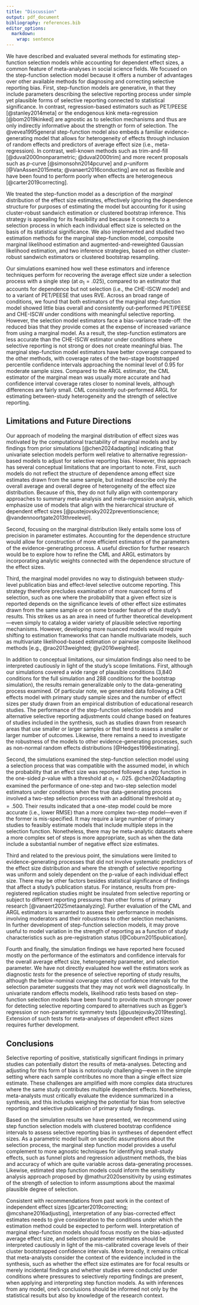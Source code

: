 ```yaml
---
title: "Discussion"
output: pdf_document
bibliography: references.bib
editor_options: 
  markdown: 
    wrap: sentence
---
```


We have described and evaluated several methods for estimating step-function selection models while accounting for dependent effect sizes, a common feature of meta-analyses in social science fields. 
We focused on the step-function selection model because it offers a number of advantages over other available methods for diagnosing and correcting selective reporting bias. 
First, step-function models are generative, in that they include parameters describing the selective reporting process under simple yet plausible forms of selective reporting connected to statistical significance.
In contrast, regression-based estimators such as PET/PEESE [@stanley2014meta] or the endogenous kink meta-regression [@bom2019kinked] are agnostic as to selection mechanisms and thus are only indirectly informative about the strength or form of selection.
The @vevea1995general step-function model also embeds a familiar evidence-generating model that allows for heterogeneity of effects through inclusion of random effects and predictors of average effect size (i.e., meta-regression).
In contrast, well-known methods such as trim-and-fill [@duval2000nonparametric; @duval2000trim] and more recent proposals such as $p$-curve [@simonsohn2014pcurve] and $p$-uniform [@VanAssen2015meta; @vanaert2016conducting] are not as flexible and have been found to perform poorly when effects are heterogeneous [@carter2019correcting].

We treated the step-function model as a description of the _marginal_ distribution of the effect size estimates, effectively ignoring the dependence structure for purposes of estimating the model but accounting for it using cluster-robust sandwich estimation or clustered bootstrap inference. 
This strategy is appealing for its feasibility and because it connects to a selection process in which each individual effect size is selected on the basis of its statistical significance.
We also implemented and studied two estimation methods for the marginal step-function model, composite marginal likelihood estimation and augmented-and-reweighted Gaussian likelihood estimation, and two inference strategies, based on either cluster-robust sandwich estimators or clustered bootstrap resampling.

Our simulations examined how well these estimators and inference techniques perform for recovering the average effect size under a selection process with a single step (at $\alpha_1 = .025$), compared to an estimator that accounts for dependence but not selection (i.e., the CHE-ISCW model) and to a variant of PET/PEESE that uses RVE.
Across an broad range of conditions, we found that both estimators of the marginal step-function model showed little bias overall and consistently out-performed PET/PEESE and CHE-ISCW under conditions with meaningful selective reporting.
However, the selection model estimators face a bias-variance trade-off: 
the reduced bias that they provide comes at the expense of increased variance from using a marginal model. As a result, the step-function estimators are less accurate than the CHE-ISCW estimator under conditions where selective reporting is not strong or does not create meaningful bias. 
The marginal step-function model estimators have better coverage compared to the other methods, with coverage rates of the two-stage bootstrapped percentile confidence intervals approaching the nominal level of 0.95 for moderate sample sizes.
Compared to the ARGL estimator, the CML estimator of the marginal mean was usually more accurate  and had confidence interval coverage rates closer to nominal levels, although differences are fairly small.
CML consistently out-performed ARGL for estimating between-study heterogeneity and the strength of selective reporting.

## Limitations and Future Directions

Our approach of modeling the marginal distribution of effect sizes was motivated by the computational tractability of marginal models and by findings from prior simulations [@chen2024adapting] indicating that univariate selection models perform well relative to alternative regression-based models to adjust for selective reporting bias.
However, this approach has several conceptual limitations that are important to note.
First, such models do not reflect the structure of dependence among effect size estimates drawn from the same sample, but instead describe only the overall average and overall degree of heterogeneity of the effect size distribution.
Because of this, they do not fully align with contemporary approaches to summary meta-analysis and meta-regression analysis, which emphasize use of models that align with the hierarchical structure of dependent effect sizes [@pustejovsky2022preventionscience; @vandennoortgate2013threelevel].

Second, focusing on the marginal distribution likely entails some loss of precision in parameter estimates. 
Accounting for the dependence structure would allow for construction of more efficient estimators of the parameters of the evidence-generating process.
A useful direction for further research would be to explore how to refine the CML and ARGL estimators by incorporating analytic weights connected with the dependence structure of the effect sizes.

Third, the marginal model provides no way to distinguish between study-level publication bias and effect-level selective outcome reporting.
This strategy therefore precludes examination of more nuanced forms of selection, such as one where the probability that a given effect size is reported depends on the significance levels of other effect size estimates drawn from the same sample or on some broader feature of the study's results.
This strikes us as an area in need of further theoretical development---even simply to catalog a wider variety of plausible selective reporting mechanisms. 
However, developing more nuanced models would require shifting to estimation frameworks that can handle multivariate models, such as multivariate likelihood-based estimation or pairwise composite likelihood methods [e.g., @rao2013weighted; @yi2016weighted].

In addition to conceptual limitations, our simulation findings also need to be interpreted cautiously in light of the study's scope limitations.
First, although our simulations covered a wide range of plausible conditions (3,840 conditions for the full simulation and 288 conditions for the bootstrap simulation), the results remain  generalizable only to the data-generating process examined.
Of particular note, we generated data following a CHE effects model with primary study sample sizes and the number of effect sizes per study drawn from an empirical distribution of educational research studies.
The performance of the step-function selection models and alternative selective reporting adjustments could change based on features of studies included in the synthesis, such as studies drawn from research areas that use smaller or larger samples or that tend to assess a smaller or larger number of outcomes.
Likewise, there remains a need to investigate the robustness of the models to other evidence-generating processes, such as non-normal random effects distributions [@Hedges1996estimating].

Second, the simulations examined the step-function selection model using a selection process that was compatible with the assumed model, in which the probability that an effect size was reported followed a step function in the one-sided _p_-value with a threshold at $\alpha_1 = .025$.
@chen2024adapting examined the performance of one-step and two-step selection model estimators under conditions when the true data-generating process involved a two-step selection process with an additional threshold at $\alpha_2 = .500$. 
Their results indicated that a one-step model could be more accurate (i.e., lower RMSE) than a more complex two-step model---even if the former is mis-specified. 
It may require a large number of primary studies to feasibly estimate models that include multiple steps in the selection function.
Nonetheless, there may be meta-analytic datasets where a more complex set of steps is more appropriate, such as when the data include a substantial number of negative effect size estimates.

Third and related to the previous point, the simulations were limited to evidence-generating processes that did not involve systematic predictors of the effect size distribution and where the strength of selective reporting was uniform and solely dependent on the p-value of each individual effect size.
There may be other factors besides statistical significance of findings that affect a study's publication status.
For instance, results from pre-registered replication studies might be insulated from selective reporting or subject to different reporting pressures than other forms of primary research [@vanaert2025metaanalyzing].
Further evaluation of the CML and ARGL estimators is warranted to assess their performance in models involving moderators and their robustness to other selection mechanisms.
In further development of step-function selection models, it may prove useful to model variation in the strength of reporting as a function of study characteristics such as pre-registration status [@Coburn2015publication].

Fourth and finally, the simulation findings we have reported here focused mostly on the performance of the estimators and confidence intervals for the overall average effect size, heterogeneity parameter, and selection parameter.
We have not directly evaluated how well the estimators work as diagnostic _tests_ for the presence of selective reporting of study results, although the below-nominal coverage rates of confidence intervals for the selection parameter suggests that they may not work well diagnostically. 
In univariate random effects models, likelihood ratio tests based on step-function selection models have been found to provide much stronger power for detecting selective reporting compared to alternatives such as Egger's regression or non-parametric symmetry tests [@pustejovsky2019testing].
Extension of such tests for meta-analyses of dependent effect sizes requires further development.

## Conclusions

Selective reporting of positive, statistically significant findings in primary studies can potentially distort the results of meta-analyses. 
Detecting and adjusting for this form of bias is notoriously challenging---even in the simple setting where each sample contributes no more than a single effect size estimate. 
These challenges are amplified with more complex data structures where the same study contributes multiple dependent effects. 
Nonetheless, meta-analysts must critically evaluate the evidence summarized in a synthesis, and this includes weighing the potential for bias from selective reporting and selective publication of primary study findings.

Based on the simulation results we have presented, we recommend using step function selection models with clustered bootstrap confidence intervals to assess selective reporting bias in syntheses of dependent effect sizes. As a parametric model built on specific assumptions about the selection process, the marginal step function model provides a useful complement to more agnostic techniques for identifying small-study effects, such as funnel plots and regression adjustment methods, the bias and accuracy of which are quite variable across data-generating processes. Likewise, estimated step function models could inform the sensitivity analysis approach proposed by @mathur2020sensitivity by using estimates of the strength of selection to inform assumptions about the maximal plausible degree of selection.

Consistent with recommendations from past work in the context of independent effect sizes [@carter2019correcting; @mcshane2016adjusting], interpretation of any bias-corrected effect estimates needs to give consideration to the conditions under which the estimation method could be expected to perform well.
Interpretation of marginal step-function models should focus mostly on the bias-adjusted average effect size, and selection parameter estimates should be interpreted cautiously in light of the mis-calibrated coverage levels of their cluster bootstrapped confidence intervals.
More broadly, it remains critical that meta-analysts consider the context of the evidence included in the synthesis, such as whether the effect size estimates are for focal results or merely incidental findings and whether studies were conducted under conditions where pressures to selectively reporting findings are present, when applying and interpreting step function models.
As with inferences from any model, one's conclusions should be informed not only by the statistical results but also by knowledge of the research context.